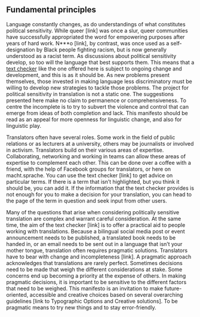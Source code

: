 ## Fundamental principles

<CollapsableSection
    title="Change and incompleteness"
    intro="Language constantly changes. Those invested in making language less discriminatory must be willing to develop new strategies to tackle the challenges that arise.">

Language constantly changes, as do understandings of what constitutes political sensitivity. While queer [link] was once a slur, queer communities have successfully appropriated the word for empowering purposes after years of hard work. N\*\*\*o [link], by contrast, was once used as a self-designation by Black people fighting racism, but is now generally understood as a racist term. As discussions about political sensitivity develop, so too will the language that best supports them. This means that a [text checker](/text-checker) like the one offered here is subject to ongoing change and development, and this is as it should be. As new problems present themselves, those invested in making language less discriminatory must be willing to develop new strategies to tackle those problems. The project for political sensitivity in translation is not a static one. The suggestions presented here make no claim to permanence or comprehensiveness. To centre the incomplete is to try to subvert the violence and control that can emerge from ideas of both completion and lack. This manifesto should be read as an appeal for more openness for linguistic change, and also for linguistic play.

<TermExampleContainer>
    <TermExample term="Queer" />
    <TermExample term="Negro" />
</TermExampleContainer>

</CollapsableSection>

<CollapsableSection title="Collaboration" intro="No-one is an expert on everything. Collaboration lets translators learn from each other.">

Translators often have several roles. Some work in the field of public relations or as lecturers at a university, others may be journalists or involved in activism. Translators build on their various areas of expertise. Collaborating, networking and working in teams can allow these areas of expertise to complement each other. This can be done over a coffee with a friend, with the help of Facebook groups for translators, or here on macht.sprache.
You can use the text checker [link] to get advice on particular terms. If there is a term that isn’t highlighted, but you think it should be, you can add it. If the information that the text checker provides is not enough for you to make a decision for your translation, you can head to the page of the term in question and seek input from other users.

<TermExampleContainer>
    <TermExample term="Pflanzkanacken" />
</TermExampleContainer>

</CollapsableSection>

<CollapsableSection title="Pragmatic solutions " intro="Translation often requires pragmatic solutions. These should be future-oriented, accessible and creative.">

Many of the questions that arise when considering politically sensitive translation are complex and warrant careful consideration. At the same time, the aim of the text checker [link] is to offer a practical aid to people working with translations. Because a bilingual social media post or event announcement needs to be published, a translated book needs to be handed in, or an email needs to be sent out in a language that isn’t your mother tongue, translation often requires pragmatic solutions. Translators have to bear with change and incompleteness [link]. A pragmatic approach acknowledges that translations are rarely perfect. Sometimes decisions need to be made that weigh the different considerations at stake. Some concerns end up becoming a priority at the expense of others. In making pragmatic decisions, it is important to be sensitive to the different factors that need to be weighed. This manifesto is an invitation to make future-oriented, accessible and creative choices based on several overarching guidelines [link to Typographic Options and Creative solutions]. To be pragmatic means to try new things and to stay error-friendly.

</CollapsableSection>
